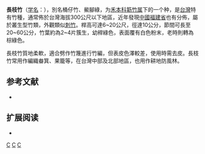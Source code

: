 {{Speciesbox 
| genus = Bambusa
| species = dolichoclada
| authority = [[早田文藏|Hayata]]
}}

'''長枝竹'''（[[学名|学名]]：''{{lang|la|Bambusa dolichoclada Hayata}}''），別名桶仔竹、鱟腳綠，为[[禾本科|禾本科]][[簕竹属|簕竹属]]下的一个种，是[[台灣|台灣]]特有竹種，通常佈於台灣海拔300公尺以下地區，近年發現[[中國|中國]][[福建省|福建省]]也有分佈，屬於叢生型竹類，外觀類似[[刺竹|刺竹]]。桿高可達6~20公尺，徑達10公分，節間可長至20~60公分，竹葉約為2~4片簇生，幼稈綠色，表面覆有白色粉末，老時則轉為棕綠色。

長枝竹質地柔軟，適合劈作竹篾進行竹編，但表皮色澤較差，使用時需去皮。長枝竹常用作編織畚箕、果籠等，在台灣中部及北部地區，也用作耕地防風林。

== 参考文献 ==
{{refbegin}}
* {{CPNI| zh=长枝竹 | id=233-02641 | binomial=Bambusa dolichoclada | authority=Hayata | var= | accessdate=2013-01-18}}
{{refend}}

== 扩展阅读 ==
{{refbegin}}
* {{wikispecies-inline|Bambusa dolichoclada|长枝竹}}
{{refend}}
{{Taxonbar|from=Q11099831}}

[[Category:林业|C]]
[[Category:经济作物|C]]
[[Category:簕竹属|C]]